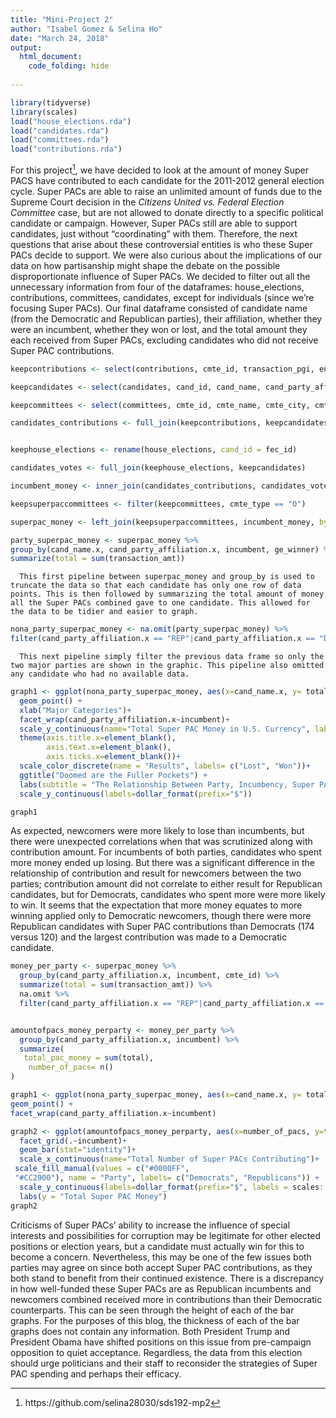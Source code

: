 ```yaml
---
title: "Mini-Project 2"
author: "Isabel Gomez & Selina Ho"
date: "March 24, 2018"
output: 
  html_document:
    code_folding: hide
    
---
```


```r
library(tidyverse)
library(scales)
load("house_elections.rda")
load("candidates.rda")
load("committees.rda")
load("contributions.rda")
```
        
   For this project[^1], we have decided to look at the amount of money Super PACS have contributed to each candidate for the 2011-2012 general election cycle. Super PACs are able to raise an unlimited amount of funds due to the Supreme Court decision in the *Citizens United vs. Federal Election Committee* case, but are not allowed to donate directly to a specific political candidate or campaign. However, Super PACs still are able to support candidates, just without “coordinating” with them. Therefore, the next questions that arise about these controversial entities is who these Super PACs decide to support. We were also curious about the implications of our data on how partisanship might shape the debate on the possible disproportionate influence of Super PACs. We decided to filter out all the unnecessary information from four of the dataframes: house_elections, contributions, committees, candidates, except for individuals (since we’re focusing Super PACs). Our final dataframe consisted of candidate name (from the Democratic and Republican parties), their affiliation, whether they were an incumbent, whether they won or lost, and the total amount they each received from Super PACs, excluding candidates who did not receive Super PAC contributions.
```r
keepcontributions <- select(contributions, cmte_id, transaction_pgi, entity_type, name, city, state, zip_code, transaction_dt, transaction_amt, other_id, cand_id)

keepcandidates <- select(candidates, cand_id, cand_name, cand_party_affiliation, cand_election_yr, cand_office_state, cand_office, cand_office_district, cand_ici, cand_pcc)

keepcommittees <- select(committees, cmte_id, cmte_name, cmte_city, cmte_state, cmte_zip, cmte_dsgn, cmte_type, cmte_party_affiliation, cand_id)

candidates_contributions <- full_join(keepcontributions, keepcandidates)


keephouse_elections <- rename(house_elections, cand_id = fec_id)

candidates_votes <- full_join(keephouse_elections, keepcandidates)

incumbent_money <- inner_join(candidates_contributions, candidates_votes, by = "cand_id")

keepsuperpaccommittees <- filter(keepcommittees, cmte_type == "O")

superpac_money <- left_join(keepsuperpaccommittees, incumbent_money, by="cmte_id")
```
```r
party_superpac_money <- superpac_money %>%
group_by(cand_name.x, cand_party_affiliation.x, incumbent, ge_winner) %>%
summarize(total = sum(transaction_amt))
```

      This first pipeline between superpac_money and group_by is used to truncate the data so that each candidate has only one row of data points. This is then followed by summarizing the total amount of money all the Super PACs combined gave to one candidate. This allowed for the data to be tidier and easier to graph. 
```r
nona_party_superpac_money <- na.omit(party_superpac_money) %>%
filter(cand_party_affiliation.x == "REP"|cand_party_affiliation.x == "DEM")
```

      This next pipeline simply filter the previous data frame so only the two major parties are shown in the graphic. This pipeline also omitted any candidate who had no available data. 
```r
graph1 <- ggplot(nona_party_superpac_money, aes(x=cand_name.x, y= total, col=ge_winner)) +
  geom_point() +  
  xlab("Major Categories")+
  facet_wrap(cand_party_affiliation.x~incumbent)+
  scale_y_continuous(name="Total Super PAC Money in U.S. Currency", labels = scales::comma)+
  theme(axis.title.x=element_blank(),
        axis.text.x=element_blank(),
        axis.ticks.x=element_blank())+
  scale_color_discrete(name = "Results", labels= c("Lost", "Won"))+
  ggtitle("Doomed are the Fuller Pockets") +
  labs(subtitle = "The Relationship Between Party, Incumbency, Super PAC Contributions and Electoral Success") +
  scale_y_continuous(labels=dollar_format(prefix="$"))

graph1
```

   As expected, newcomers were more likely to lose than incumbents, but there were unexpected correlations when that was scrutinized along with contribution amount. For incumbents of both parties, candidates who spent more money ended up losing. But there was a significant difference in the relationship of contribution and result for newcomers between the two parties; contribution amount did not correlate to either result for Republican candidates, but for Democrats, candidates who spent more were more likely to win. It seems that the expectation that more money equates to more winning applied only to Democratic newcomers, though there were more Republican candidates with Super PAC contributions than Democrats (174 versus 120) and the largest contribution was made to a Democratic candidate.

```r
money_per_party <- superpac_money %>%
  group_by(cand_party_affiliation.x, incumbent, cmte_id) %>%
  summarize(total = sum(transaction_amt)) %>%
  na.omit %>%
  filter(cand_party_affiliation.x == "REP"|cand_party_affiliation.x == "DEM")


amountofpacs_money_perparty <- money_per_party %>%
  group_by(cand_party_affiliation.x, incumbent) %>%
  summarize(
   total_pac_money = sum(total),
    number_of_pacs= n()
)

graph1 <- ggplot(nona_party_superpac_money, aes(x=cand_name.x, y= total, col=ge_winner)) +
geom_point() +
facet_wrap(cand_party_affiliation.x~incumbent)

graph2 <- ggplot(amountofpacs_money_perparty, aes(x=number_of_pacs, y=total_pac_money, fill=cand_party_affiliation.x)) +
  facet_grid(.~incumbent)+
  geom_bar(stat="identity")+
  scale_x_continuous(name="Total Number of Super PACs Contributing")+
 scale_fill_manual(values = c("#0000FF",
 "#CC2900"), name = "Party", labels= c("Democrats", "Republicans")) +
  scale_y_continuous(labels=dollar_format(prefix="$", labels = scales::comma)) +
  labs(y = "Total Super PAC Money")
graph2
```

   Criticisms of Super PACs’ ability to increase the influence of special interests and possibilities for corruption may be legitimate for other elected positions or election years, but a candidate must actually win for this to become a concern. Nevertheless, this may be one of the few issues both parties may agree on since both accept Super PAC contributions, as they both stand to benefit from their continued existence. There is a discrepancy in how well-funded these Super PACs are as Republican incumbents and newcomers combined received more in contributions than their Democratic counterparts. This can be seen through the height of each of the bar graphs. For the purposes of this blog, the thickness of each of the bar graphs does not contain any information. Both President Trump and President Obama have shifted positions on this issue from pre-campaign opposition to quiet acceptance. Regardless, the data from this election should urge politicians and their staff to reconsider the strategies of Super PAC spending and perhaps their efficacy.

[^1]: https://github.com/selina28030/sds192-mp2